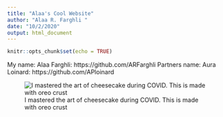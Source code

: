 ```yaml
---
title: "Alaa's Cool Website"
author: "Alaa R. Farghli "
date: "10/2/2020"
output: html_document
---
```


```r
knitr::opts_chunk$set(echo = TRUE)
```

My name: Alaa Farghli: https://github.com/ARFarghli
Partners name: Aura Loinard: https://github.com/APloinard

![I mastered the art of cheesecake during COVID. This is made with oreo crust](/Users/arfantastic/Downloads/Pictures/cheesecake3.jpg)
